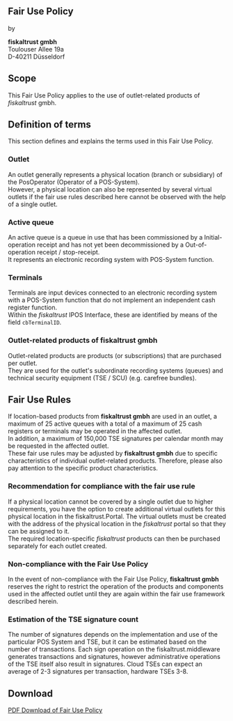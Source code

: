 
## Fair Use Policy

by
  
**fiskaltrust gmbh**  
Toulouser Allee 19a  
D-40211 Düsseldorf  

## Scope
This Fair Use Policy applies to the use of outlet-related products of _fiskaltrust_ gmbh.

## Definition of terms

This section defines and explains the terms used in this Fair Use Policy.


### Outlet

An outlet generally represents a physical location (branch or subsidiary) of the PosOperator (Operator of a POS-System).  
However, a physical location can also be represented by several virtual outlets if the fair use rules described here cannot be observed with the help of a single outlet. 

### Active queue

An active queue is a queue in use that has been commissioned by a Initial-operation receipt and has not yet been decommissioned by a Out-of-operation receipt / stop-receipt.  
It represents an electronic recording system with POS-System function. 

### Terminals

Terminals are input devices connected to an electronic recording system with a POS-System function 
that do not implement an independent cash register function.  
Within the _fiskaltrust_ IPOS Interface, these are identified by means of the field `cbTerminalID`. 

### Outlet-related products of **fiskaltrust gmbh**

Outlet-related products are products (or subscriptions) that are purchased per outlet.  
They are used for the outlet's subordinate recording systems (queues) and technical security equipment (TSE / SCU) (e.g. carefree bundles).

## Fair Use Rules 

If location-based products from **fiskaltrust gmbh** are used in an outlet, a maximum of 25 active queues with a total of a maximum of 25 cash registers or terminals may be operated in the affected outlet.  
In addition, a maximum of 150,000 TSE signatures per calendar month may be requested in the affected outlet.  
These fair use rules may be adjusted by **fiskaltrust gmbh** due to specific characteristics of individual outlet-related products. Therefore, please also pay attention to the specific product characteristics.

### Recommendation for compliance with the fair use rule

If a physical location cannot be covered by a single outlet due to higher requirements, you have the option to create additional virtual outlets for this physical location in the fiskaltrust.Portal. The virtual outlets must be created with the address of the physical location in the _fiskaltrust_ portal so that they can be assigned to it.  
The required location-specific _fiskaltrust_ products can then be purchased separately for each outlet created.

### Non-compliance with the Fair Use Policy

In the event of non-compliance with the Fair Use Policy, **fiskaltrust gmbh** reserves the right to restrict the operation of the products and components used in the affected outlet until they are again within the fair use framework described herein.

### Estimation of the TSE signature count

The number of signatures depends on the implementation and use of the particular POS System and TSE, but it can be estimated based on the number of transactions. Each sign operation on the fiskaltrust.middleware generates transactions and signatures, however administrative operations of the TSE itself also result in signatures. Cloud TSEs can expect an average of 2-3 signatures per transaction, hardware TSEs 3-8.


## Download 

[PDF Download of Fair Use Policy](media/market-de-fair-use-policy.pdf)
